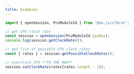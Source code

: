 ```yaml
---
title: Examples
---
```


```typescript title="src/main.ts"
import { openSession, PcvModuleId } from '@nx.js/clkrst';

// get CPU clock rate
const session = openSession(PcvModuleId.CpuBus);
console.log(session.getClockRate());

// get list of possible CPU clock rates
const { rates } = session.getPossibleClockRates();

// overclock CPU **TO THE MAX**
session.setClockRate(rates[rates.length - 1]);
```
